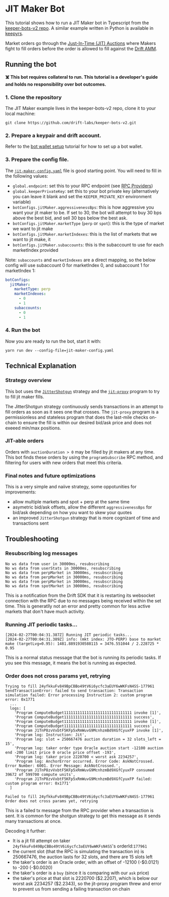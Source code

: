 # JIT Maker Bot

This tutorial shows how to run a JIT Maker bot in Typescript from the [keeper-bots-v2 repo](https://github.com/drift-labs/keeper-bots-v2). A similar example written in Python is available in [keepyrs](https://github.com/drift-labs/keepyrs).

Market orders go through the [Just-In-Time (JIT) Auctions](/about-v2/jit-auctions) where Makers fight to fill orders before the order is allowed to fill against the [Drift AMM](/about-v2/drift-amm).


## Running the bot

**☠️ This bot requires collateral to run. This tutorial is a developer's guide and holds no responsibility over bot outcomes.**

### 1. Clone the repository

The JIT Maker example lives in the keeper-bots-v2 repo, clone it to your local machine:

```
git clone https://github.com/drift-labs/keeper-bots-v2.git
```


### 2. Prepare a keypair and drift account.

Refer to the [bot wallet setup](/getting-started/wallet-setup/bot-wallet-setup) tutorial for how to set up a bot wallet.


### 3. Prepare the config file.

The [`jit-maker-config.yaml`](https://github.com/drift-labs/keeper-bots-v2/blob/master/jit-maker-config.yaml) file is good starting point. You will need to fill in the following values:

* `global.endpoint`: set this to your RPC endpoint (see [RPC Providers](/tutorial-bots/rpc-providers))
* `global.keeperPrivateKey`: set this to your bot private key (alternatively you can leave it blank and set the `KEEPER_PRIVATE_KEY` environment variable)
* `botConfigs.jitMaker.aggressivenessBps`: this is how aggressive you want your jit maker to be. If set to 30, the bot will attempt to buy 30 bps above the best bid, and sell 30 bps below the best ask.
* `botConfigs.jitMaker.marketType` (`perp` or `spot`): this is the type of market we want to jit make
* `botConfigs.jitMaker.marketIndexes`: this is the list of markets that we want to jit make, it
* `botConfigs.jitMaker.subaccounts`: this is the subaccount to use for each marketIndex provided


Note: `subaccounts` and `marketIndexes` are a direct mapping, so the below config will use subaccount 0 for marketIndex 0, and subaccount 1 for marketIndex 1:

```yaml
botConfigs:
  jitMaker:
    marketType: perp
    marketIndexes:
      - 0
      - 1
    subaccounts:
      - 0
      - 1
```

### 4. Run the bot

Now you are ready to run the bot, start it with:

```
yarn run dev --config-file=jit-maker-config.yaml
```


## Technical Explanation

### Strategy overview

This bot uses the [`JitterShotgun`](https://github.com/drift-labs/jit-proxy/blob/master/ts/sdk/src/jitter/jitterShotgun.ts#L13) strategy and the [`jit-proxy`](https://github.com/drift-labs/jit-proxy) program to try to fill jit maker fills.

The JitterShotgun strategy continuously sends transactions in an attempt to fill orders as soon as it sees one that crosses. The `jit-proxy` program is a permissionless and stateless program that does the last-mile checks on-chain to ensure the fill is within our desired bid/ask price and does not exeeed min/max positions.


### JIT-able orders

Orders with `auctionDuration > 0` may be filled by jit makers at any time. This bot finds these orders by using the `programSubscribe` RPC method, and filtering for users with new orders that meet this criteria.


### Final notes and future optimizations

This is a very simple and naiive strategy, some oppotunities for improvements:
* allow multiple markets and spot + perp at the same time
* asymetric bid/ask offsets, allow the different `aggressivenessBps` for bid/ask depending on how you want to skew your quotes
* an improved `JitterShotgun` strategy that is more cognizant of time and transactions sent


## Troubleshooting

### Resubscribing log messages

```
No ws data from user in 30000ms, resubscribing
No ws data from userStats in 30000ms, resubscribing
No ws data from perpMarket in 30000ms, resubscribing
No ws data from perpMarket in 30000ms, resubscribing
No ws data from perpMarket in 30000ms, resubscribing
No ws data from spotMarket in 30000ms, resubscribing
```

This is a notification from the Drift SDK that it is restarting its websocket connection with the RPC due to no messages being received within the set time. This is generatlly not an error and pretty common for less active markets that don't have much activity.

### Running JIT periodic tasks...

```
[2024-02-27T00:04:31.387Z] Running JIT periodic tasks...
[2024-02-27T00:04:31.389Z] info: (mkt index: JTO-PERP) base to market make (targetLvg=0.95): 1481.8891930588115 = 3476.551044 / 2.228725 * 0.95
```

This is a normal status message that the bot is running its periodic tasks. If you see this message, it means the bot is running as expected.


###  Order does not cross params yet, retrying

```
Trying to fill 24yfkkuFv849BpCBBo49tV6i6ycfc3aEUY6wWKFsN4SS-177961
SendTransactionError: failed to send transaction: Transaction simulation failed: Error processing Instruction 2: custom program error: 0x1771
  ...
  logs: [
    'Program ComputeBudget111111111111111111111111111111 invoke [1]',
    'Program ComputeBudget111111111111111111111111111111 success',
    'Program ComputeBudget111111111111111111111111111111 invoke [1]',
    'Program ComputeBudget111111111111111111111111111111 success',
    'Program J1TnP8zvVxbtF5KFp5xRmWuvG9McnhzmBd9XGfCyuxFP invoke [1]',
    'Program log: Instruction: Jit',
    'Program log: slot = 250667476 auction duration = 32 slots_left = 15',
    'Program log: taker order type Oracle auction start -12100 auction end -200 limit price 0 oracle price offset -193',
    'Program log: taker price 2220700 < worst ask 2234257',
    'Program log: AnchorError occurred. Error Code: AskNotCrossed. Error Number: 6001. Error Message: AskNotCrossed.',
    'Program J1TnP8zvVxbtF5KFp5xRmWuvG9McnhzmBd9XGfCyuxFP consumed 39672 of 599700 compute units',
    'Program J1TnP8zvVxbtF5KFp5xRmWuvG9McnhzmBd9XGfCyuxFP failed: custom program error: 0x1771'
  ]

Failed to fill 24yfkkuFv849BpCBBo49tV6i6ycfc3aEUY6wWKFsN4SS-177961
Order does not cross params yet, retrying
```

This is a failed tx message from the RPC provider when a transaction is sent. It is common for the shotgun strategy to get this message as it sends many transactions at once.

Decoding it further:
* It is a jit fill attempt on taker `24yfkkuFv849BpCBBo49tV6i6ycfc3aEUY6wWKFsN4SS`'s orderId:`177961`
* the current slot (that the RPC is simulating the transaction in) is 250667476, the auction lasts for 32 slots, and there are 15 slots left
* the taker's order is an Oracle order, with an offset of -12100 (-\$0.0121) to -200 (-\$0.0020)
* the taker's order is a `buy` (since it is comparing with our `ask` price)
* the taker's price at that slot is 2220700 (\$2.2207), which is below our worst ask 2234257 (\$2.2343), so the jit-proxy program threw and error to prevent us from sending a failing transaction on chain
